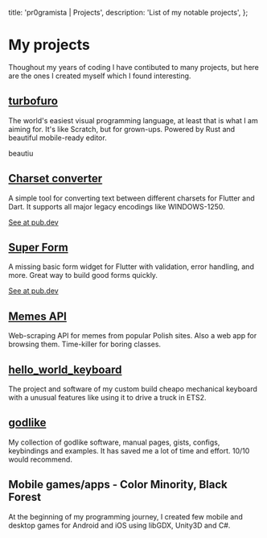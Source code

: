   title: 'pr0gramista | Projects',
  description: 'List of my notable projects',
};

# My projects

Thoughout my years of coding I have contibuted to many projects, but here are the ones I created myself which I found interesting.

## [turbofuro](https://github.com/turbofuro/turbofuro)

The world's easiest visual programming language, at least that is what I am aiming for. It's like Scratch, but for grown-ups. Powered by Rust and beautiful mobile-ready editor.

beautiu

## [Charset converter](https://github.com/pr0gramista/charset_converter)

A simple tool for converting text between different charsets for Flutter and Dart. It supports all major legacy encodings like WINDOWS-1250.

[See at pub.dev](https://pub.dev/packages/charset_converter)

## [Super Form](https://github.com/pr0gramista/super_form)

A missing basic form widget for Flutter with validation, error handling, and more. Great way to build good forms quickly.

[See at pub.dev](https://pub.dev/packages/super_form)

## [Memes API](https://github.com/pr0gramista/memes-api)

Web-scraping API for memes from popular Polish sites. Also a web app for browsing them. Time-killer for boring classes.

## [hello_world_keyboard](https://github.com/pr0gramista/hello_world_keyboard)

The project and software of my custom build cheapo mechanical keyboard with a unusual features like using it to drive a truck in ETS2.

## [godlike](https://github.com/pr0gramista/godlike)

My collection of godlike software, manual pages, gists, configs, keybindings and examples. It has saved me a lot of time and effort. 10/10 would recommend.

## Mobile games/apps - Color Minority, Black Forest

At the beginning of my programming journey, I created few mobile and desktop games for Android and iOS using libGDX, Unity3D and C#.
